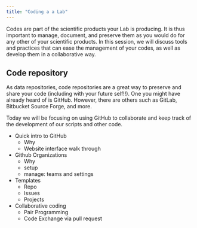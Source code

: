 ```yaml
---
title: "Coding a a Lab"
---
```


Codes are part of the scientific products your Lab is producing. It is thus important to manage, document, and preserve them as you would do for any other of your scientific products. In this session, we will discuss tools and practices that can ease the management of your codes, as well as develop them in a collaborative way.

## Code repository

As data repositories, code repositories are a great way to preserve and share your code (including with your future self!!). One you might have already heard of is GitHub. However, there are others such as GitLab, Bitbucket Source Forge, and more.

Today we will be focusing on using GitHub to collaborate and keep track of the development of our scripts and other code.



- Quick intro to GitHub
  - Why
  - Website interface walk through

- Github Organizations
  - Why
  - setup
  - manage: teams and settings

- Templates
  - Repo
  - Issues
  - Projects

- Collaborative coding
  - Pair Programming
  - Code Exchange via pull request